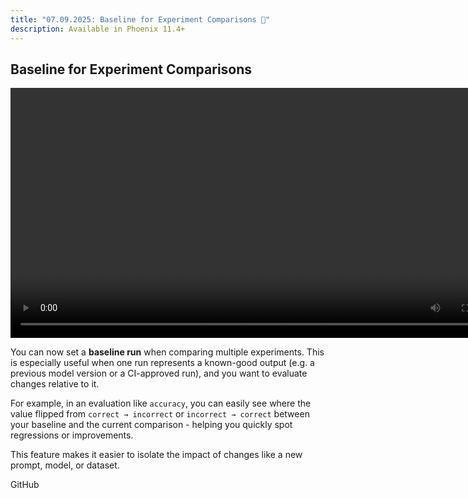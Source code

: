 ```yaml
---
title: "07.09.2025: Baseline for Experiment Comparisons 🔁"
description: Available in Phoenix 11.4+
---
```


<Update label="July 9, 2025">

## Baseline for Experiment Comparisons

<Frame>
<video controls width="800">
<source src="https://storage.googleapis.com/arize-phoenix-assets/assets/videos/experiment-baseline-comparison.mp4" type="video/mp4"/>
Your browser does not support the video tag or cannot load the video from this source.
</video>
</Frame>

You can now set a **baseline run** when comparing multiple experiments. This is especially useful when one run represents a known-good output (e.g. a previous model version or a CI-approved run), and you want to evaluate changes relative to it.

For example, in an evaluation like `accuracy`, you can easily see where the value flipped from `correct → incorrect` or `incorrect → correct` between your baseline and the current comparison - helping you quickly spot regressions or improvements.

This feature makes it easier to isolate the impact of changes like a new prompt, model, or dataset.

<Card title="feat(experiments): add baseline to compare experiments page by axiomofjoy · Pull Request #8461 · Arize-ai/phoenix" icon="github" href="https://github.com/Arize-ai/phoenix/pull/8461" horizontal>
  GitHub
</Card>
</Update>